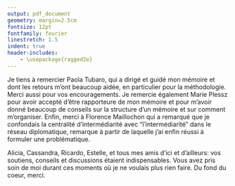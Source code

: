 ```yaml
---
output: pdf_document
geometry: margin=2.5cm
fontsize: 12pt
fontfamily: fourier
linestretch: 1.5
indent: true
header-includes:
    - \usepackage{ragged2e}
---
```


\begin{titlepage}

\par
\raisebox{-.5\height}{\includegraphics[width=4cm]{ehess.png}}
\hfill
\raisebox{-.5\height}{\includegraphics[width=5cm]{ens-psl.png}}
\par

\vspace{1cm}
\begin{center}

\textit{Master Sciences Sociales - Parcours Quantifier en Sciences Sociales}

2020-2021

\vspace{5mm}

\textsc{Mémoire de recherche}

\vfill 

{\LARGE\bfseries Multiplier ses liens sans multiplier ses accès\par}

{\Large Étude du réseau diplomatique des ambassades multiples\par}

\vfill

{\large\itshape Soutenu par}

{\large Kanto Fiaferana}

\vspace{5mm}

\textit{Session}

Septembre 2021

\vspace{5mm}

\textit{Directrice}

Paola Tubaro

\vspace{5mm}

\textit{Rapporteure}

Marie Plessz

\end{center}
\end{titlepage}
\newpage

\pagenumbering{roman}

\phantomsection
\addcontentsline{toc}{section}{Remerciements}
\section*{Remerciements}

Je tiens à remercier Paola Tubaro, qui a dirigé et guidé mon mémoire et dont les retours m'ont beaucoup aidée, en particulier pour la méthodologie. Merci aussi pour vos encouragements. Je remercie également Marie Plessz pour avoir accepté d'être rapporteure de mon mémoire et pour m'avoir donné beaucoup de conseils sur la structure d'un mémoire et sur comment m'organiser. Enfin, merci à Florence Maillochon qui a remarqué que je confondais la centralité d'intermédiarité avec "l'intermédiarité" dans le réseau diplomatique, remarque à partir de laquelle j'ai enfin réussi à formuler une problématique.

\vspace{.5cm}

Alicia, Cassandra, Ricardo, Estelle, et tous mes amis d'ici et d'ailleurs: vos soutiens, conseils et discussions étaient indispensables. Vous avez pris soin de moi durant ces moments où je ne voulais plus rien faire. Du fond du coeur, merci.

\newpage

\textit{Pour ma Mamie.}
